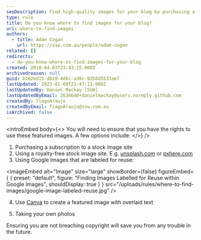 ```yaml
---
seoDescription: Find high-quality images for your blog by purchasing a subscription to a stock image site, using royalty-free options like Unsplash or Pxhere, utilizing Google Images labeled for reuse, creating featured images with Canva, or taking your own photos.
type: rule
title: Do you know where to find images for your blog?
uri: where-to-find-images
authors:
  - title: Adam Cogan
    url: https://ssw.com.au/people/adam-cogan
related: []
redirects:
  - do-you-know-where-to-find-images-for-your-blog
created: 2018-04-03T23:43:15.000Z
archivedreason: null
guid: b162ed15-db2d-4d6c-a30c-92b8d5533ae7
lastUpdated: 2023-01-09T21:47:11.000Z
lastUpdatedBy: Daniel Mackay [SSW]
lastUpdatedByEmail: 2636640+danielmackay@users.noreply.github.com
createdBy: TiagoAraujo
createdByEmail: TiagoAraujo@ssw.com.au
isArchived: false
---
```


<introEmbed
  body={<>
You will need to ensure that you have the rights to use these featured images. A few options include:
  </>}
/>
1. Purchasing a subscription to a stock image site
2. Using a royalty-free stock image site. E.g. [unsplash.com](https://unsplash.com/) or [pxhere.com](https://pxhere.com/)
3. Using Google Images that are labeled for reuse:


<imageEmbed
  alt="Image"
  size="large"
  showBorder={false}
  figureEmbed={ {
    preset: "default",
    figure: "Finding Images Labelled for Reuse within Google Images",
    shouldDisplay: true
  } }
  src="/uploads/rules/where-to-find-images/google-image-labeled-reuse.jpg"
/>

4. Use [Canva](https://www.canva.com/) to create a featured image with overlaid text

5. Taking your own photos

Ensuring you are not breaching copyright will save you from any trouble in the future.
